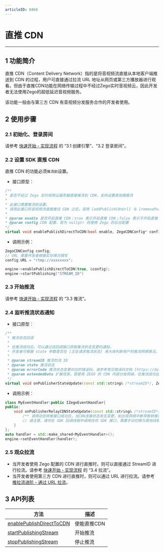 ```yaml
---
articleID: 6866
---
```

# 直推 CDN

---

## 1 功能简介

直推 CDN（Content Delivery Network）指的是将音视频流直接从本地客户端推送到 CDN 的过程，用户可直接通过拉流 URL 地址从网页或第三方播放器进行观看。但由于直推CDN功能在网络传输过程中不经过Zego实时音视频云，因此开发者无法使用Zego的超低延迟音视频服务。  
  
该功能一般由与第三方 CDN 有音视频分发服务合作的开发者使用。

## 2 使用步骤

### 2.1 初始化、登录房间

请参考 [快速开始 - 实现流程](8184#3_1) 的 “3.1 创建引擎”、“3.2 登录房间”。

### 2.2 设置 SDK 直推 CDN

直推 CDN 的功能必须`推流前`设置。

- 接口原型：

```cpp
/**
* 是否不经过 Zego 实时视频云服务器直接推流到 CDN，支持设置其他路推流
*
* 此接口需要推流前设置。
* 调用此接口将音视频流直接推往 CDN 之后，调用 [addPublishCdnUrl] 与 [removePublishCdnUrl] 动态转推至 CDN 不再生效，因为这两个接口是从 ZEGO 实时音视频云将音视频流转推或停止转推到 CDN，若直接音视频流直接推往 CDN 将无法通过 ZEGO 实时音视频云将音视频流再动态转推至 CDN。
*
* @param enable 是否开启直推 CDN；true 表示开启直推 CDN；false 表示不开启直推 CDN；默认为 false
* @param config CDN 配置，若为 nullptr 则使用 Zego 的后台配置
*/
virtual void enablePublishDirectToCDN(bool enable, ZegoCDNConfig* config);
```

- 调用示例：

```cpp
ZegoCDNConfig config;
// URL 需要开发者根据实际情况填写
config.URL = "rtmp://xxxxxxxx";

engine->enablePublishDirectToCDN(true, &config);
engine->startPublishing("STREAM_ID")
```

### 2.3 开始推流

请参考 [快速开始 - 实现流程](8184#3_3) 的 “3.3 推流”。

### 2.4 监听推流状态通知

- 接口原型：

```cpp
/**
 * 推流状态回调
 *
 * 在推流成功后，可以通过该回调接口获取推流状态变更的通知。
 * 开发者可根据 state 参数是否在 [正在请求推流状态] 来大体判断用户的推流网络情况。
 *
 * @param streamID 推流的流 ID
 * @param state 推流状态
 * @param errorCode 推流状态变更对应的错误码。请参考常见错误码文档 [https://doc-zh.zego.im/zh/4380.html]
 * @param extendedData 扩展信息。若使用 ZEGO 的 CDN 内容分发网络，在推流成功后，该参数的内容的键为 flv_url_list，rtmp_url_list，hls_url_list。这些对应 flv、rtmp、hls协议的拉流url。若是未使用 ZEGO 的 CDN，不需关注该参数。
 */
virtual void onPublisherStateUpdate(const std::string& /*streamID*/, ZegoPublisherState /*state*/, int /*errorCode*/, const std::string& /*extendedData*/);
```

- 调用示例：

```cpp
class MyEventHandler:public IZegoEventHandler{
public:  
    void onPublisherRelayCDNStateUpdate(const std::string& /*streamID*/, const std::vector<ZegoStreamRelayCDNInfo>& /*streamInfoList*/) {
        /** 调用动态转推接口成功后，当CDN连接状态发生变更，如出现网络中断导致转推异常等情况，SDK在重试转推的同时，会通过该回调通知 */
        // 请注意，请勿在 SDK 回调线程中调用任何 SDK 接口，需要手动切换为其他线程，否则会产生死锁
    }
};
auto handler = std::make_shared<MyEventHandler>();
engine->setEventHandler(handler);
```

### 2.5 观众拉流

- 当开发者使用 Zego 配置的 CDN 进行直推时，则可以直接通过 StreamID 进行拉流。请参考 [快速开始 - 实现流程](8184#3_4) 的 “3.4 拉流”。
- 当开发者使用第三方 CDN 进行直推时，则可以通过 URL 进行拉流。请参考 [推拉流进阶 - 通过 URL 拉流](#6862)。

## 3 API列表

| 方法 | 描述 |
|-------|--------|
| [enablePublishDirectToCDN](/zh/api?doc=Express_Video_SDK_API~CPP_linux~class~zego-express-i-zego-express-engine#enable-publish-direct-to-cdn) | 使能直推CDN |
| [startPublishingStream](/zh/api?doc=Express_Video_SDK_API~CPP_linux~class~zego-express-i-zego-express-engine#start-publishing-stream) | 开始推流 |
| [stopPublishingStream](/zh/api?doc=Express_Video_SDK_API~CPP_linux~class~zego-express-i-zego-express-engine#stop-publishing-stream) | 停止推流 |

